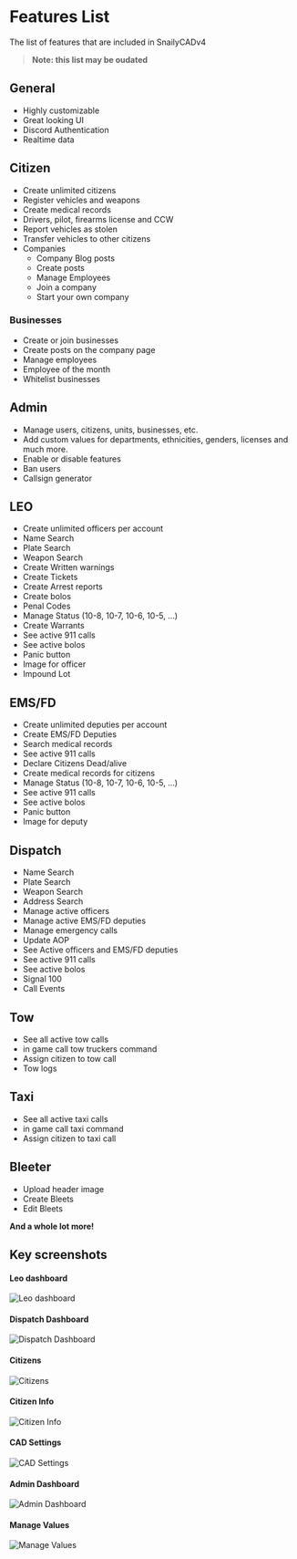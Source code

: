 # Features List

The list of features that are included in SnailyCADv4

> **Note: this list may be oudated**

## General

- Highly customizable
- Great looking UI
- Discord Authentication
- Realtime data

## Citizen

- Create unlimited citizens
- Register vehicles and weapons
- Create medical records
- Drivers, pilot, firearms license and CCW
- Report vehicles as stolen
- Transfer vehicles to other citizens
- Companies
  - Company Blog posts
  - Create posts
  - Manage Employees
  - Join a company
  - Start your own company

### Businesses

- Create or join businesses
- Create posts on the company page
- Manage employees
- Employee of the month
- Whitelist businesses

## Admin

- Manage users, citizens, units, businesses, etc.
- Add custom values for departments, ethnicities, genders, licenses and much more.
- Enable or disable features
- Ban users
- Callsign generator

## LEO

- Create unlimited officers per account
- Name Search
- Plate Search
- Weapon Search
- Create Written warnings
- Create Tickets
- Create Arrest reports
- Create bolos
- Penal Codes
- Manage Status (10-8, 10-7, 10-6, 10-5, ...)
- Create Warrants
- See active 911 calls
- See active bolos
- Panic button
- Image for officer
- Impound Lot

## EMS/FD

- Create unlimited deputies per account
- Create EMS/FD Deputies
- Search medical records
- See active 911 calls
- Declare Citizens Dead/alive
- Create medical records for citizens
- Manage Status (10-8, 10-7, 10-6, 10-5, ...)
- See active 911 calls
- See active bolos
- Panic button
- Image for deputy

## Dispatch

- Name Search
- Plate Search
- Weapon Search
- Address Search
- Manage active officers
- Manage active EMS/FD deputies
- Manage emergency calls
- Update AOP
- See Active officers and EMS/FD deputies
- See active 911 calls
- See active bolos
- Signal 100
- Call Events

## Tow

- See all active tow calls
- in game call tow truckers command
- Assign citizen to tow call
- Tow logs

## Taxi

- See all active taxi calls
- in game call taxi command
- Assign citizen to taxi call

## Bleeter

- Upload header image
- Create Bleets
- Edit Bleets

**And a whole lot more!**

## Key screenshots

#### Leo dashboard

![Leo dashboard](/leo.png)

#### Dispatch Dashboard

![Dispatch Dashboard](/dispatch.png)

#### Citizens

![Citizens](/citizens.png)

#### Citizen Info

![Citizen Info](/citizen_info.png)

#### CAD Settings

![CAD Settings](/cad_settings.png)

#### Admin Dashboard

![Admin Dashboard](/admin_dashboard.png)

#### Manage Values

![Manage Values](/manage_values.png)

